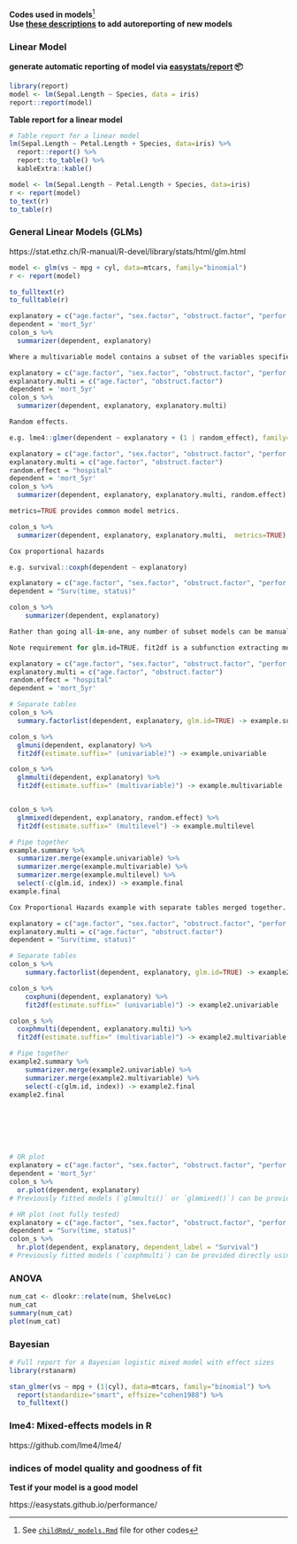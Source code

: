 **Codes used in models**^[See [`childRmd/_models.Rmd`](https://github.com/sbalci/histopathology-template/blob/master/childRmd/_models.Rmd) file for other codes]  
**Use [these descriptions](https://easystats.github.io/report/articles/supporting_new_models.html) to add autoreporting of new models**  


### Linear Model

**generate automatic reporting of model via [easystats/report](https://easystats.github.io/report/) 📦**

```r
library(report)
model <- lm(Sepal.Length ~ Species, data = iris)
report::report(model)
```

**Table report for a linear model**

```r
# Table report for a linear model
lm(Sepal.Length ~ Petal.Length + Species, data=iris) %>% 
  report::report() %>% 
  report::to_table() %>% 
  kableExtra::kable()
```


```r
model <- lm(Sepal.Length ~ Petal.Length + Species, data=iris)
r <- report(model)
to_text(r)
to_table(r)
```



### General Linear Models (GLMs)

https://stat.ethz.ch/R-manual/R-devel/library/stats/html/glm.html

```r
model <- glm(vs ~ mpg + cyl, data=mtcars, family="binomial")
r <- report(model)

to_fulltext(r)
to_fulltable(r)
```



```r
explanatory = c("age.factor", "sex.factor", "obstruct.factor", "perfor.factor")
dependent = 'mort_5yr'
colon_s %>%
  summarizer(dependent, explanatory)
```


```r
Where a multivariable model contains a subset of the variables specified in the full univariable set, this can be specified.

explanatory = c("age.factor", "sex.factor", "obstruct.factor", "perfor.factor")
explanatory.multi = c("age.factor", "obstruct.factor")
dependent = 'mort_5yr'
colon_s %>%
  summarizer(dependent, explanatory, explanatory.multi)

Random effects.

e.g. lme4::glmer(dependent ~ explanatory + (1 | random_effect), family="binomial")

explanatory = c("age.factor", "sex.factor", "obstruct.factor", "perfor.factor")
explanatory.multi = c("age.factor", "obstruct.factor")
random.effect = "hospital"
dependent = 'mort_5yr'
colon_s %>%
  summarizer(dependent, explanatory, explanatory.multi, random.effect)

metrics=TRUE provides common model metrics.

colon_s %>%
  summarizer(dependent, explanatory, explanatory.multi,  metrics=TRUE)

Cox proportional hazards

e.g. survival::coxph(dependent ~ explanatory)

explanatory = c("age.factor", "sex.factor", "obstruct.factor", "perfor.factor")
dependent = "Surv(time, status)"

colon_s %>%
	summarizer(dependent, explanatory)

Rather than going all-in-one, any number of subset models can be manually added on to a summary.factorlist() table using summarizer.merge(). This is particularly useful when models take a long-time to run or are complicated.

Note requirement for glm.id=TRUE. fit2df is a subfunction extracting most common models to a dataframe.

explanatory = c("age.factor", "sex.factor", "obstruct.factor", "perfor.factor")
explanatory.multi = c("age.factor", "obstruct.factor")
random.effect = "hospital"
dependent = 'mort_5yr'

# Separate tables
colon_s %>%
  summary.factorlist(dependent, explanatory, glm.id=TRUE) -> example.summary

colon_s %>%
  glmuni(dependent, explanatory) %>%
  fit2df(estimate.suffix=" (univariable)") -> example.univariable

colon_s %>%
  glmmulti(dependent, explanatory) %>%
  fit2df(estimate.suffix=" (multivariable)") -> example.multivariable


colon_s %>%
  glmmixed(dependent, explanatory, random.effect) %>%
  fit2df(estimate.suffix=" (multilevel") -> example.multilevel

# Pipe together
example.summary %>%
  summarizer.merge(example.univariable) %>%
  summarizer.merge(example.multivariable) %>%
  summarizer.merge(example.multilevel) %>%
  select(-c(glm.id, index)) -> example.final
example.final

Cox Proportional Hazards example with separate tables merged together.

explanatory = c("age.factor", "sex.factor", "obstruct.factor", "perfor.factor")
explanatory.multi = c("age.factor", "obstruct.factor")
dependent = "Surv(time, status)"

# Separate tables
colon_s %>%
	summary.factorlist(dependent, explanatory, glm.id=TRUE) -> example2.summary

colon_s %>%
	coxphuni(dependent, explanatory) %>%
	fit2df(estimate.suffix=" (univariable)") -> example2.univariable

colon_s %>%
  coxphmulti(dependent, explanatory.multi) %>%
  fit2df(estimate.suffix=" (multivariable)") -> example2.multivariable

# Pipe together
example2.summary %>%
	summarizer.merge(example2.univariable) %>%
	summarizer.merge(example2.multivariable) %>%
	select(-c(glm.id, index)) -> example2.final
example2.final







# OR plot
explanatory = c("age.factor", "sex.factor", "obstruct.factor", "perfor.factor")
dependent = 'mort_5yr'
colon_s %>%
  or.plot(dependent, explanatory)
# Previously fitted models (`glmmulti()` or `glmmixed()`) can be provided directly to `glmfit`

# HR plot (not fully tested)
explanatory = c("age.factor", "sex.factor", "obstruct.factor", "perfor.factor")
dependent = "Surv(time, status)"
colon_s %>%
  hr.plot(dependent, explanatory, dependent_label = "Survival")
# Previously fitted models (`coxphmulti`) can be provided directly using `coxfit`
```



### ANOVA


```r
num_cat <- dlookr::relate(num, ShelveLoc)
num_cat
summary(num_cat)
plot(num_cat)

```




### Bayesian

```r
# Full report for a Bayesian logistic mixed model with effect sizes
library(rstanarm)

stan_glmer(vs ~ mpg + (1|cyl), data=mtcars, family="binomial") %>% 
  report(standardize="smart", effsize="cohen1988") %>% 
  to_fulltext()
```


### lme4: Mixed-effects models in R

https://github.com/lme4/lme4/


###  indices of model quality and goodness of fit

**Test if your model is a good model**

https://easystats.github.io/performance/






